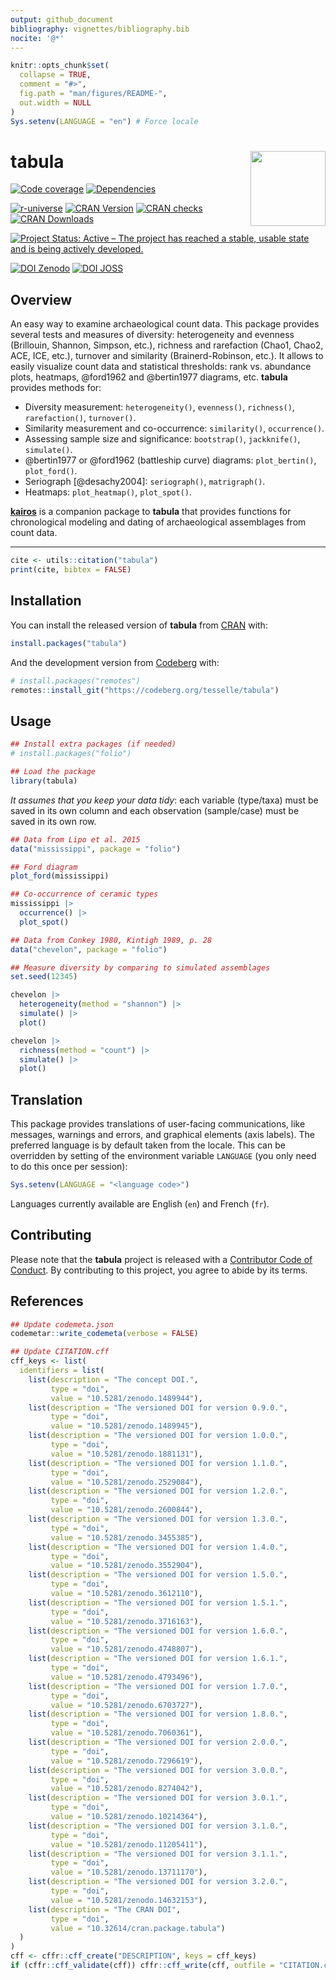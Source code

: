 ```yaml
---
output: github_document
bibliography: vignettes/bibliography.bib
nocite: '@*'
---
```


<!-- README.md is generated from README.Rmd. Please edit that file -->

```r
knitr::opts_chunk$set(
  collapse = TRUE,
  comment = "#>",
  fig.path = "man/figures/README-",
  out.width = NULL
)
Sys.setenv(LANGUAGE = "en") # Force locale
```

# tabula <img width=120px src="man/figures/logo.png" align="right" />

<!-- badges: start -->
[![Code coverage](https://packages.tesselle.org/tabula/coverage/badge.svg)](https://packages.tesselle.org/tabula/coverage/)
[![Dependencies](https://tinyverse.netlify.app/badge/tabula)](https://cran.r-project.org/package=tabula)

[![r-universe](https://tesselle.r-universe.dev/badges/tabula)](https://tesselle.r-universe.dev/tabula){.pkgdown-devel}
[![CRAN Version](https://www.r-pkg.org/badges/version/tabula)](https://cran.r-project.org/package=tabula){.pkgdown-release}
[![CRAN checks](https://badges.cranchecks.info/worst/tabula.svg)](https://cran.r-project.org/web/checks/check_results_tabula.html){.pkgdown-release}
[![CRAN Downloads](https://cranlogs.r-pkg.org/badges/tabula)](https://cran.r-project.org/package=tabula){.pkgdown-release}

[![Project Status: Active – The project has reached a stable, usable state and is being actively developed.](https://www.repostatus.org/badges/latest/active.svg)](https://www.repostatus.org/#active)

[![DOI Zenodo](https://zenodo.org/badge/DOI/10.5281/zenodo.1489944.svg)](https://doi.org/10.5281/zenodo.1489944)
[![DOI JOSS](https://joss.theoj.org/papers/10.21105/joss.01821/status.svg)](https://doi.org/10.21105/joss.01821)
<!-- badges: end -->

## Overview

An easy way to examine archaeological count data. This package provides several tests and measures of diversity: heterogeneity and evenness (Brillouin, Shannon, Simpson, etc.), richness and rarefaction (Chao1, Chao2, ACE, ICE, etc.), turnover and similarity (Brainerd-Robinson, etc.). It allows to easily visualize count data and statistical thresholds: rank vs. abundance plots, heatmaps, @ford1962 and @bertin1977 diagrams, etc. **tabula** provides methods for:

* Diversity measurement: `heterogeneity()`, `evenness()`, `richness()`, `rarefaction()`, `turnover()`.
* Similarity measurement and co-occurrence: `similarity()`, `occurrence()`.
* Assessing sample size and significance: `bootstrap()`, `jackknife()`, `simulate()`.
* @bertin1977 or @ford1962 (battleship curve) diagrams: `plot_bertin()`, `plot_ford()`.
* Seriograph [@desachy2004]: `seriograph()`, `matrigraph()`.
* Heatmaps: `plot_heatmap()`, `plot_spot()`.

[**kairos**](https://packages.tesselle.org/kairos/) is a companion package to **tabula** that provides functions for chronological modeling and dating of archaeological assemblages from count data.

---

```r
cite <- utils::citation("tabula")
print(cite, bibtex = FALSE)
```

## Installation

You can install the released version of **tabula** from [CRAN](https://CRAN.R-project.org) with:

```r
install.packages("tabula")
```

And the development version from [Codeberg](https://codeberg.org/) with:

```r
# install.packages("remotes")
remotes::install_git("https://codeberg.org/tesselle/tabula")
```

## Usage

```r
## Install extra packages (if needed)
# install.packages("folio")

## Load the package
library(tabula)
```

*It assumes that you keep your data tidy*: each variable (type/taxa) must be saved in its own column and each observation (sample/case) must be saved in its own row.

```r
## Data from Lipo et al. 2015
data("mississippi", package = "folio")

## Ford diagram
plot_ford(mississippi)
```

```r
## Co-occurrence of ceramic types
mississippi |> 
  occurrence() |> 
  plot_spot()
```

```r
## Data from Conkey 1980, Kintigh 1989, p. 28
data("chevelon", package = "folio")

## Measure diversity by comparing to simulated assemblages
set.seed(12345)

chevelon |>
  heterogeneity(method = "shannon") |>
  simulate() |>
  plot()

chevelon |>
  richness(method = "count") |>
  simulate() |>
  plot()
```

## Translation

This package provides translations of user-facing communications, like messages, warnings and errors, and graphical elements (axis labels). The preferred language is by default taken from the locale. This can be overridden by setting of the environment variable `LANGUAGE` (you only need to do this once per session):

``` r
Sys.setenv(LANGUAGE = "<language code>")
```

Languages currently available are English (`en`) and French (`fr`).

## Contributing

Please note that the **tabula** project is released with a [Contributor Code of Conduct](https://www.tesselle.org/conduct.html). By contributing to this project, you agree to abide by its terms.

## References

```r
## Update codemeta.json
codemetar::write_codemeta(verbose = FALSE)

## Update CITATION.cff
cff_keys <- list(
  identifiers = list(
    list(description = "The concept DOI.",
         type = "doi",
         value = "10.5281/zenodo.1489944"),
    list(description = "The versioned DOI for version 0.9.0.",
         type = "doi",
         value = "10.5281/zenodo.1489945"),
    list(description = "The versioned DOI for version 1.0.0.",
         type = "doi",
         value = "10.5281/zenodo.1881131"),
    list(description = "The versioned DOI for version 1.1.0.",
         type = "doi",
         value = "10.5281/zenodo.2529084"),
    list(description = "The versioned DOI for version 1.2.0.",
         type = "doi",
         value = "10.5281/zenodo.2600844"),
    list(description = "The versioned DOI for version 1.3.0.",
         type = "doi",
         value = "10.5281/zenodo.3455385"),
    list(description = "The versioned DOI for version 1.4.0.",
         type = "doi",
         value = "10.5281/zenodo.3552904"),
    list(description = "The versioned DOI for version 1.5.0.",
         type = "doi",
         value = "10.5281/zenodo.3612110"),
    list(description = "The versioned DOI for version 1.5.1.",
         type = "doi",
         value = "10.5281/zenodo.3716163"),
    list(description = "The versioned DOI for version 1.6.0.",
         type = "doi",
         value = "10.5281/zenodo.4748807"),
    list(description = "The versioned DOI for version 1.6.1.",
         type = "doi",
         value = "10.5281/zenodo.4793496"),
    list(description = "The versioned DOI for version 1.7.0.",
         type = "doi",
         value = "10.5281/zenodo.6703727"),
    list(description = "The versioned DOI for version 1.8.0.",
         type = "doi",
         value = "10.5281/zenodo.7060361"),
    list(description = "The versioned DOI for version 2.0.0.",
         type = "doi",
         value = "10.5281/zenodo.7296619"),
    list(description = "The versioned DOI for version 3.0.0.",
         type = "doi",
         value = "10.5281/zenodo.8274042"),
    list(description = "The versioned DOI for version 3.0.1.",
         type = "doi",
         value = "10.5281/zenodo.10214364"),
    list(description = "The versioned DOI for version 3.1.0.",
         type = "doi",
         value = "10.5281/zenodo.11205411"),
    list(description = "The versioned DOI for version 3.1.1.",
         type = "doi",
         value = "10.5281/zenodo.13711170"),
    list(description = "The versioned DOI for version 3.2.0.",
         type = "doi",
         value = "10.5281/zenodo.14632153"),
    list(description = "The CRAN DOI",
         type = "doi",
         value = "10.32614/cran.package.tabula")
  )
)
cff <- cffr::cff_create("DESCRIPTION", keys = cff_keys)
if (cffr::cff_validate(cff)) cffr::cff_write(cff, outfile = "CITATION.cff")
```
